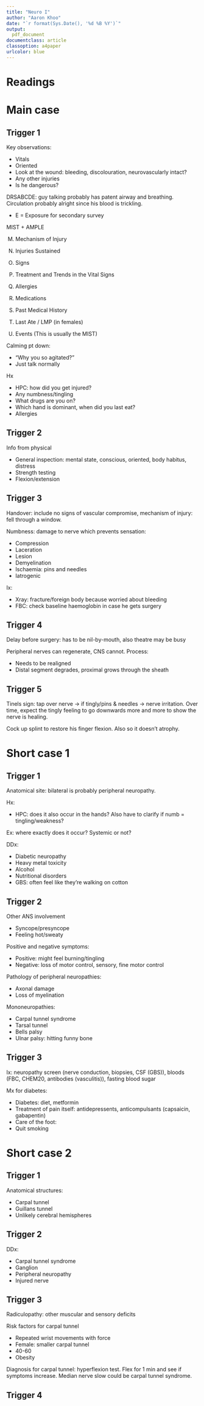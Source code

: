 ```yaml
---
title: "Neuro I"
author: "Aaron Khoo"
date: "`r format(Sys.Date(), '%d %B %Y')`"
output:
  pdf_document
documentclass: article
classoption: a4paper
urlcolor: blue
---
```


# Readings

# Main case

## Trigger 1

Key observations:

-  Vitals
-  Oriented
-  Look at the wound: bleeding, discolouration, neurovascularly intact?
-  Any other injuries
-  Is he dangerous?

DRSABCDE: guy talking probably has patent airway and breathing. Circulation probably alright since his blood is trickling. 

-  E = Exposure for secondary survey

MIST + AMPLE

M.  Mechanism of Injury
I.  Injuries Sustained
S.  Signs
T.  Treatment and Trends in the Vital Signs

A.  Allergies
M.  Medications
P.  Past Medical History
L.  Last Ate / LMP (in females)
E.  Events (This is usually the MIST)

Calming pt down:

-  "Why you so agitated?"
-  Just talk normally

Hx

-  HPC: how did you get injured?
-  Any numbness/tingling
-  What drugs are you on?
-  Which hand is dominant, when did you last eat?
-  Allergies

## Trigger 2

Info from physical

-  General inspection: mental state, conscious, oriented, body habitus, distress
-  Strength testing
-  Flexion/extension

## Trigger 3

Handover: include no signs of vascular compromise, mechanism of injury: fell through a window.

Numbness: damage to nerve which prevents sensation:

-  Compression
-  Laceration
-  Lesion
-  Demyelination
-  Ischaemia: pins and needles
-  Iatrogenic

Ix:

-  Xray: fracture/foreign body because worried about bleeding
-  FBC: check baseline haemoglobin in case he gets surgery

## Trigger 4

Delay before surgery: has to be nil-by-mouth, also theatre may be busy

Peripheral nerves can regenerate, CNS cannot. Process: 

-  Needs to be realigned
-  Distal segment degrades, proximal grows through the sheath

## Trigger 5

Tinels sign: tap over nerve $\rightarrow$ if tingly/pins & needles $\rightarrow$ nerve irritation. Over time, expect the tingly feeling to go downwards more and more to show the nerve is healing. 

Cock up splint to restore his finger flexion. Also so it doesn't atrophy. 

# Short case 1

## Trigger 1

Anatomical site: bilateral is probably peripheral neuropathy. 

Hx:

-  HPC: does it also occur in the hands? Also have to clarify if numb = tingling/weakness?

Ex: where exactly does it occur? Systemic or not?

DDx:

-  Diabetic neuropathy
-  Heavy metal toxicity
-  Alcohol
-  Nutritional disorders
-  GBS: often feel like they're walking on cotton

## Trigger 2

Other ANS involvement

-  Syncope/presyncope
-  Feeling hot/sweaty

Positive and negative symptoms:

-  Positive: might feel burning/tingling
-  Negative: loss of motor control, sensory, fine motor control

Pathology of peripheral neuropathies:

-  Axonal damage
-  Loss of myelination

Mononeuropathies:

-  Carpal tunnel syndrome
-  Tarsal tunnel
-  Bells palsy
-  Ulnar palsy: hitting funny bone

## Trigger 3

Ix: neuropathy screen (nerve conduction, biopsies, CSF (GBS)), bloods (FBC, CHEM20, antibodies (vasculitis)), fasting blood sugar

Mx for diabetes:

-  Diabetes: diet, metformin
-  Treatment of pain itself: antidepressents, anticompulsants (capsaicin, gabapentin)
-  Care of the foot:
-  Quit smoking

# Short case 2

## Trigger 1

Anatomical structures:

-  Carpal tunnel
-  Guillans tunnel
-  Unlikely cerebral hemispheres

## Trigger 2

DDx:

-  Carpal tunnel syndrome
-  Ganglion
-  Peripheral neuropathy
-  Injured nerve

## Trigger 3

Radiculopathy: other muscular and sensory deficits

Risk factors for carpal tunnel

-  Repeated wrist movements with force
-  Female: smaller carpal tunnel
-  40-60
-  Obesity

Diagnosis for carpal tunnel: hyperflexion test. Flex for 1 min and see if symptoms increase. Median nerve slow could be carpal tunnel syndrome. 

## Trigger 4


